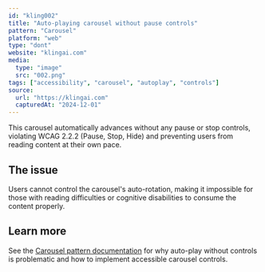```yaml
---
id: "kling002"
title: "Auto-playing carousel without pause controls"
pattern: "Carousel"
platform: "web"
type: "dont"
website: "klingai.com"
media:
  type: "image"
  src: "002.png"
tags: ["accessibility", "carousel", "autoplay", "controls"]
source:
  url: "https://klingai.com"
  capturedAt: "2024-12-01"
---
```


This carousel automatically advances without any pause or stop controls, violating WCAG 2.2.2 (Pause, Stop, Hide) and preventing users from reading content at their own pace.

## The issue

Users cannot control the carousel's auto-rotation, making it impossible for those with reading difficulties or cognitive disabilities to consume the content properly.

## Learn more

See the [Carousel pattern documentation](/patterns/content-management/carousel#auto-play-without-controls) for why auto-play without controls is problematic and how to implement accessible carousel controls.